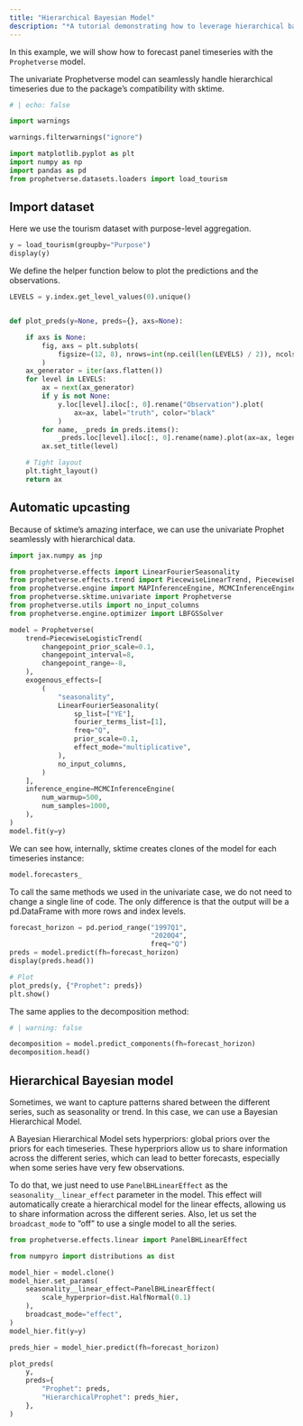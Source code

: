 ```yaml
---
title: "Hierarchical Bayesian Model"
description: "*A tutorial demonstrating how to leverage hierarchical bayesian models to forecast panel timeseries*"
---
```



In this example, we will show how to forecast panel timeseries with the `Prophetverse` model.

The univariate Prophetverse model can seamlessly handle hierarchical timeseries due to the package's compatibility with sktime.

```python
# | echo: false

import warnings

warnings.filterwarnings("ignore")
```

```python
import matplotlib.pyplot as plt
import numpy as np
import pandas as pd
from prophetverse.datasets.loaders import load_tourism
```

## Import dataset

Here we use the tourism dataset with purpose-level aggregation.

```python
y = load_tourism(groupby="Purpose")
display(y)
```

We define the helper function below to plot the predictions and the observations.

```python
LEVELS = y.index.get_level_values(0).unique()


def plot_preds(y=None, preds={}, axs=None):

    if axs is None:
        fig, axs = plt.subplots(
            figsize=(12, 8), nrows=int(np.ceil(len(LEVELS) / 2)), ncols=2
        )
    ax_generator = iter(axs.flatten())
    for level in LEVELS:
        ax = next(ax_generator)
        if y is not None:
            y.loc[level].iloc[:, 0].rename("Observation").plot(
                ax=ax, label="truth", color="black"
            )
        for name, _preds in preds.items():
            _preds.loc[level].iloc[:, 0].rename(name).plot(ax=ax, legend=True)
        ax.set_title(level)

    # Tight layout
    plt.tight_layout()
    return ax
```

## Automatic upcasting

Because of sktime's amazing interface, we can use the univariate Prophet seamlessly with hierarchical data. 


```python
import jax.numpy as jnp

from prophetverse.effects import LinearFourierSeasonality
from prophetverse.effects.trend import PiecewiseLinearTrend, PiecewiseLogisticTrend
from prophetverse.engine import MAPInferenceEngine, MCMCInferenceEngine
from prophetverse.sktime.univariate import Prophetverse
from prophetverse.utils import no_input_columns
from prophetverse.engine.optimizer import LBFGSSolver

model = Prophetverse(
    trend=PiecewiseLogisticTrend(
        changepoint_prior_scale=0.1,
        changepoint_interval=8,
        changepoint_range=-8,
    ),
    exogenous_effects=[
        (
            "seasonality",
            LinearFourierSeasonality(
                sp_list=["YE"],
                fourier_terms_list=[1],
                freq="Q",
                prior_scale=0.1,
                effect_mode="multiplicative",
            ),
            no_input_columns,
        )
    ],
    inference_engine=MCMCInferenceEngine(
        num_warmup=500,
        num_samples=1000,
    ),
)
model.fit(y=y)
```


We can see how, internally, sktime creates clones of the model for each timeseries instance:

```python
model.forecasters_
```


To call the same methods we used in the univariate case, we do not need to change a single line of code. The only difference is that the output will be a pd.DataFrame with more rows and index levels.

```python

forecast_horizon = pd.period_range("1997Q1",
                                   "2020Q4",
                                   freq="Q")
preds = model.predict(fh=forecast_horizon)
display(preds.head())

# Plot
plot_preds(y, {"Prophet": preds})
plt.show()

```

The same applies to the decomposition method:

```python
# | warning: false

decomposition = model.predict_components(fh=forecast_horizon)
decomposition.head()
```

## Hierarchical Bayesian model

Sometimes, we want to capture patterns shared between the different series, such as seasonality or trend. In this case, we can use a Bayesian Hierarchical Model. 

A Bayesian Hierarchical Model sets hyperpriors: global priors over the priors for each timeseries. These hyperpriors allow us to share information across the different series, which can lead to better forecasts, especially when some series have very few observations.

To do that, we just need to use `PanelBHLinearEffect` as the `seasonality__linear_effect` parameter in the model. This effect will automatically create a hierarchical model for the linear effects, allowing us to share information across the different series. Also, let us set the `broadcast_mode` to "off" to use a single model to all the series.

```python

from prophetverse.effects.linear import PanelBHLinearEffect

from numpyro import distributions as dist

model_hier = model.clone()
model_hier.set_params(
    seasonality__linear_effect=PanelBHLinearEffect(
        scale_hyperprior=dist.HalfNormal(0.1)
    ),
    broadcast_mode="effect",
)
model_hier.fit(y=y)
```

```python

preds_hier = model_hier.predict(fh=forecast_horizon)

plot_preds(
    y,
    preds={
        "Prophet": preds,
        "HierarchicalProphet": preds_hier,
    },
)
```